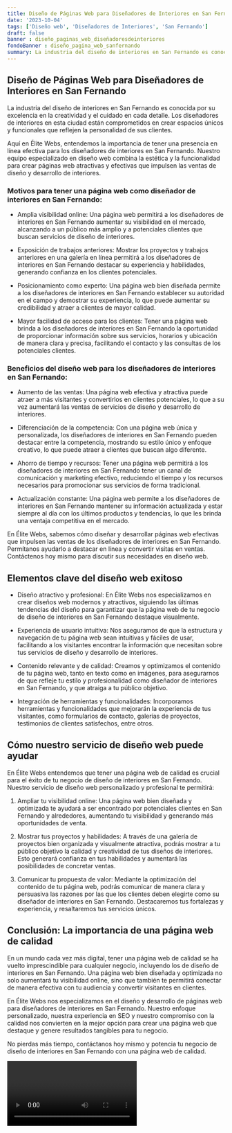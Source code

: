 ```yaml
---
title: Diseño de Páginas Web para Diseñadores de Interiores en San Fernando
date: '2023-10-04'
tags: ['Diseño web', 'Diseñadores de Interiores', 'San Fernando']
draft: false
banner : diseño_paginas_web_diseñadoresdeinteriores
fondoBanner : diseño_pagina_web_sanfernando
summary: La industria del diseño de interiores en San Fernando es conocida por su excelencia en la creatividad y el cuidado en cada detalle. Los diseñadores de interiores en esta ciudad están comprometidos en crear espacios únicos y funcionales que reflejen la personalidad de sus clientes.
---
```


## Diseño de Páginas Web para Diseñadores de Interiores en San Fernando

La industria del diseño de interiores en San Fernando es conocida por su excelencia en la creatividad y el cuidado en cada detalle. Los diseñadores de interiores en esta ciudad están comprometidos en crear espacios únicos y funcionales que reflejen la personalidad de sus clientes.

Aquí en Élite Webs, entendemos la importancia de tener una presencia en línea efectiva para los diseñadores de interiores en San Fernando. Nuestro equipo especializado en diseño web combina la estética y la funcionalidad para crear páginas web atractivas y efectivas que impulsen las ventas de diseño y desarrollo de interiores.

### Motivos para tener una página web como diseñador de interiores en San Fernando:

- Amplia visibilidad online: Una página web permitirá a los diseñadores de interiores en San Fernando aumentar su visibilidad en el mercado, alcanzando a un público más amplio y a potenciales clientes que buscan servicios de diseño de interiores.

- Exposición de trabajos anteriores: Mostrar los proyectos y trabajos anteriores en una galería en línea permitirá a los diseñadores de interiores en San Fernando destacar su experiencia y habilidades, generando confianza en los clientes potenciales.

- Posicionamiento como experto: Una página web bien diseñada permite a los diseñadores de interiores en San Fernando establecer su autoridad en el campo y demostrar su experiencia, lo que puede aumentar su credibilidad y atraer a clientes de mayor calidad.

- Mayor facilidad de acceso para los clientes: Tener una página web brinda a los diseñadores de interiores en San Fernando la oportunidad de proporcionar información sobre sus servicios, horarios y ubicación de manera clara y precisa, facilitando el contacto y las consultas de los potenciales clientes.

### Beneficios del diseño web para los diseñadores de interiores en San Fernando:

- Aumento de las ventas: Una página web efectiva y atractiva puede atraer a más visitantes y convertirlos en clientes potenciales, lo que a su vez aumentará las ventas de servicios de diseño y desarrollo de interiores.

- Diferenciación de la competencia: Con una página web única y personalizada, los diseñadores de interiores en San Fernando pueden destacar entre la competencia, mostrando su estilo único y enfoque creativo, lo que puede atraer a clientes que buscan algo diferente.

- Ahorro de tiempo y recursos: Tener una página web permitirá a los diseñadores de interiores en San Fernando tener un canal de comunicación y marketing efectivo, reduciendo el tiempo y los recursos necesarios para promocionar sus servicios de forma tradicional.

- Actualización constante: Una página web permite a los diseñadores de interiores en San Fernando mantener su información actualizada y estar siempre al día con los últimos productos y tendencias, lo que les brinda una ventaja competitiva en el mercado.

En Élite Webs, sabemos cómo diseñar y desarrollar páginas web efectivas que impulsen las ventas de los diseñadores de interiores en San Fernando. Permítanos ayudarlo a destacar en línea y convertir visitas en ventas. Contáctenos hoy mismo para discutir sus necesidades en diseño web.

<GifSeo />

<Cta />

## Elementos clave del diseño web exitoso

- Diseño atractivo y profesional: En Élite Webs nos especializamos en crear diseños web modernos y atractivos, siguiendo las últimas tendencias del diseño para garantizar que la página web de tu negocio de diseño de interiores en San Fernando destaque visualmente.

- Experiencia de usuario intuitiva: Nos aseguramos de que la estructura y navegación de tu página web sean intuitivas y fáciles de usar, facilitando a los visitantes encontrar la información que necesitan sobre tus servicios de diseño y desarrollo de interiores.

- Contenido relevante y de calidad: Creamos y optimizamos el contenido de tu página web, tanto en texto como en imágenes, para asegurarnos de que refleje tu estilo y profesionalidad como diseñador de interiores en San Fernando, y que atraiga a tu público objetivo.

- Integración de herramientas y funcionalidades: Incorporamos herramientas y funcionalidades que mejorarán la experiencia de tus visitantes, como formularios de contacto, galerías de proyectos, testimonios de clientes satisfechos, entre otros.

## Cómo nuestro servicio de diseño web puede ayudar

En Élite Webs entendemos que tener una página web de calidad es crucial para el éxito de tu negocio de diseño de interiores en San Fernando. Nuestro servicio de diseño web personalizado y profesional te permitirá:

1. Ampliar tu visibilidad online: Una página web bien diseñada y optimizada te ayudará a ser encontrado por potenciales clientes en San Fernando y alrededores, aumentando tu visibilidad y generando más oportunidades de venta.

2. Mostrar tus proyectos y habilidades: A través de una galería de proyectos bien organizada y visualmente atractiva, podrás mostrar a tu público objetivo la calidad y creatividad de tus diseños de interiores. Esto generará confianza en tus habilidades y aumentará las posibilidades de concretar ventas.

3. Comunicar tu propuesta de valor: Mediante la optimización del contenido de tu página web, podrás comunicar de manera clara y persuasiva las razones por las que los clientes deben elegirte como su diseñador de interiores en San Fernando. Destacaremos tus fortalezas y experiencia, y resaltaremos tus servicios únicos.

## Conclusión: La importancia de una página web de calidad

En un mundo cada vez más digital, tener una página web de calidad se ha vuelto imprescindible para cualquier negocio, incluyendo los de diseño de interiores en San Fernando. Una página web bien diseñada y optimizada no solo aumentará tu visibilidad online, sino que también te permitirá conectar de manera efectiva con tu audiencia y convertir visitantes en clientes.

En Élite Webs nos especializamos en el diseño y desarrollo de páginas web para diseñadores de interiores en San Fernando. Nuestro enfoque personalizado, nuestra experiencia en SEO y nuestro compromiso con la calidad nos convierten en la mejor opción para crear una página web que destaque y genere resultados tangibles para tu negocio.

No pierdas más tiempo, contáctanos hoy mismo y potencia tu negocio de diseño de interiores en San Fernando con una página web de calidad.

<Video />

<CtaBot job='Diseñadores de Interiores' city='San Fernando'/>

<Gmaps query='San Fernando+españa+maps' />